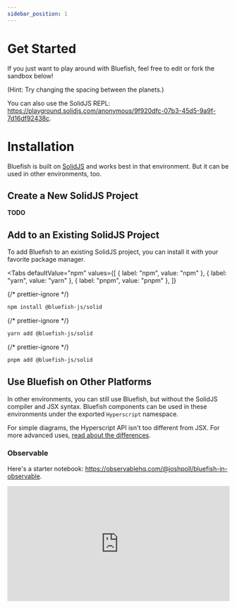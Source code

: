 ```yaml
---
sidebar_position: 1
---
```



# Get Started

If you just want to play around with Bluefish, feel free to edit or fork the sandbox below!

(Hint: Try changing the spacing between the planets.)

<CodeEditor code={planets} />

You can also use the SolidJS REPL: https://playground.solidjs.com/anonymous/9f920dfc-07b3-45d5-9a9f-7d16df92438c.

# Installation

Bluefish is built on [SolidJS](https://www.solidjs.com/) and works best in that environment. But it can be used in other environments, too.

## Create a New SolidJS Project

**TODO**

## Add to an Existing SolidJS Project

To add Bluefish to an existing SolidJS project, you can install it with your favorite package manager.

<Tabs
  defaultValue="npm"
  values={[
    { label: "npm", value: "npm" },
    { label: "yarn", value: "yarn" },
    { label: "pnpm", value: "pnpm" },
  ]}
>
  {/* prettier-ignore */}
  <TabItem value="npm">

```bash
npm install @bluefish-js/solid
```

  </TabItem>
  {/* prettier-ignore */}
  <TabItem value="yarn">

```bash
yarn add @bluefish-js/solid
```

  </TabItem>
  {/* prettier-ignore */}
  <TabItem value="pnpm">

```bash
pnpm add @bluefish-js/solid
```

  </TabItem>
</Tabs>

## Use Bluefish on Other Platforms

In other environments, you can still use Bluefish, but without the SolidJS compiler and JSX syntax.
Bluefish components can be used in these environments under the exported `Hyperscript` namespace.

For simple diagrams, the Hyperscript API isn't too different from JSX. For more advanced uses, [read
about the
differences](https://github.com/solidjs/solid/tree/main/packages/solid/h#solid-hyperscript).

### Observable

Here's a starter notebook: https://observablehq.com/@joshpoll/bluefish-in-observable.

<iframe
  width="100%"
  height="261"
  frameBorder="0"
  src="https://observablehq.com/embed/@joshpoll/bluefish-in-observable@37?cells=planets"
/>

### Svelte

Here's a starter REPL: https://svelte.dev/repl/1fa5bf8713ac4fc2a991560e50564932?version=4.2.1.
